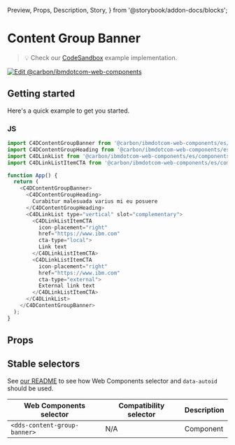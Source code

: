   Preview,
  Props,
  Description,
  Story,
} from '@storybook/addon-docs/blocks';

# Content Group Banner

> 💡 Check our
> [CodeSandbox](https://githubbox.com/carbon-design-system/carbon-for-ibm-dotcom/tree/main/packages/web-components/examples/codesandbox/components-react/content-group-banner)
> example implementation.

[![Edit @carbon/ibmdotcom-web-components](https://codesandbox.io/static/img/play-codesandbox.svg)](https://githubbox.com/carbon-design-system/carbon-for-ibm-dotcom/tree/main/packages/web-components/examples/codesandbox/components-react/content-group-banner)

## Getting started

Here's a quick example to get you started.

### JS

```javascript
import C4DContentGroupBanner from '@carbon/ibmdotcom-web-components/es/components-react/content-group-banner/content-group-banner';
import C4DContentGroupHeading from '@carbon/ibmdotcom-web-components/es/components-react/content-group/content-group-heading';
import C4DLinkList from '@carbon/ibmdotcom-web-components/es/components-react/link-list/link-list';
import C4DLinkListItemCTA from '@carbon/ibmdotcom-web-components/es/components-react/cta/link-list-item-cta';

function App() {
  return (
    <C4DContentGroupBanner>
      <C4DContentGroupHeading>
        Curabitur malesuada varius mi eu posuere
      </C4DContentGroupHeading>
      <C4DLinkList type="vertical" slot="complementary">
        <C4DLinkListItemCTA
          icon-placement="right"
          href="https://www.ibm.com"
          cta-type="local">
          Link text
        </C4DLinkListItemCTA>
        <C4DLinkListItemCTA
          icon-placement="right"
          href="https://www.ibm.com"
          cta-type="external">
          External link text
        </C4DLinkListItemCTA>
      </C4DLinkList>
    </C4DContentGroupBanner>
  );
}
```

## Props

<Props of={PropTypesRef} />

## Stable selectors

See
[our README](https://github.com/carbon-design-system/carbon-for-ibm-dotcom/tree/main/packages/web-components#stable-selectors-for-analytics-and-integratione2e-testing-in-web-components)
to see how Web Components selector and `data-autoid` should be used.

| Web Components selector      | Compatibility selector | Description |
| ---------------------------- | ---------------------- | ----------- |
| `<dds-content-group-banner>` | N/A                    | Component   |

<Description markdown={contributing} />
